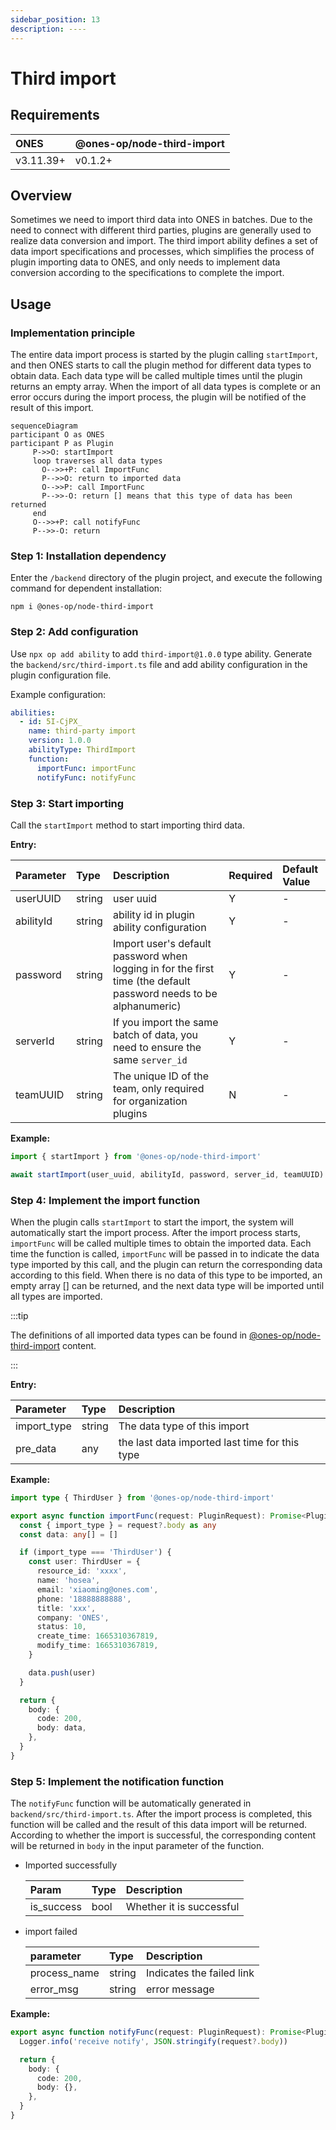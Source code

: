 ```yaml
---
sidebar_position: 13
description: ----
---
```


# Third import

## Requirements

| ONES      | @ones-op/node-third-import |
| :-------- | :------------------------- |
| v3.11.39+ | v0.1.2+                    |

## Overview

Sometimes we need to import third data into ONES in batches. Due to the need to connect with different third parties, plugins are generally used to realize data conversion and import. The third import ability defines a set of data import specifications and processes, which simplifies the process of plugin importing data to ONES, and only needs to implement data conversion according to the specifications to complete the import.

## Usage

### Implementation principle

The entire data import process is started by the plugin calling `startImport`, and then ONES starts to call the plugin method for different data types to obtain data. Each data type will be called multiple times until the plugin returns an empty array. When the import of all data types is complete or an error occurs during the import process, the plugin will be notified of the result of this import.

```mermaid
sequenceDiagram
participant O as ONES
participant P as Plugin
     P->>O: startImport
     loop traverses all data types
       O-->>+P: call ImportFunc
       P-->>O: return to imported data
       O-->>P: call ImportFunc
       P-->>-O: return [] means that this type of data has been returned
     end
     O-->>+P: call notifyFunc
     P-->>-O: return
```

### Step 1: Installation dependency

Enter the `/backend` directory of the plugin project, and execute the following command for dependent installation:

```shell
npm i @ones-op/node-third-import
```

### Step 2: Add configuration

Use `npx op add ability` to add `third-import@1.0.0` type ability. Generate the `backend/src/third-import.ts` file and add ability configuration in the plugin configuration file.

Example configuration:

```yaml title="config/plugin.yaml"
abilities:
  - id: 5I-CjPX_
    name: third-party import
    version: 1.0.0
    abilityType: ThirdImport
    function:
      importFunc: importFunc
      notifyFunc: notifyFunc
```

### Step 3: Start importing

Call the `startImport` method to start importing third data.

**Entry:**

| **Parameter** | **Type** | **Description**                                                                                                   | **Required** | **Default Value** |
| :------------ | :------- | :---------------------------------------------------------------------------------------------------------------- | :----------- | :---------------- |
| userUUID      | string   | user uuid                                                                                                         | Y            | -                 |
| abilityId     | string   | ability id in plugin ability configuration                                                                        | Y            | -                 |
| password      | string   | Import user's default password when logging in for the first time (the default password needs to be alphanumeric) | Y            | -                 |
| serverId      | string   | If you import the same batch of data, you need to ensure the same `server_id`                                     | Y            | -                 |
| teamUUID      | string   | The unique ID of the team, only required for organization plugins                                                 | N            | -                 |

**Example:**

```typescript
import { startImport } from '@ones-op/node-third-import'

await startImport(user_uuid, abilityId, password, server_id, teamUUID)
```

### Step 4: Implement the import function

When the plugin calls `startImport` to start the import, the system will automatically start the import process. After the import process starts, `importFunc` will be called multiple times to obtain the imported data. Each time the function is called, `importFunc` will be passed in to indicate the data type imported by this call, and the plugin can return the corresponding data according to this field. When there is no data of this type to be imported, an empty array [] can be returned, and the next data type will be imported until all types are imported.

:::tip

The definitions of all imported data types can be found in [@ones-op/node-third-import](../../../reference/packages/node-third-import/node-third-import.md) content.

:::

**Entry:**

| **Parameter** | **Type** | **Description**                                |
| :------------ | :------- | :--------------------------------------------- |
| import_type   | string   | The data type of this import                   |
| pre_data      | any      | the last data imported last time for this type |

**Example:**

```typescript
import type { ThirdUser } from '@ones-op/node-third-import'

export async function importFunc(request: PluginRequest): Promise<PluginResponse> {
  const { import_type } = request?.body as any
  const data: any[] = []

  if (import_type === 'ThirdUser') {
    const user: ThirdUser = {
      resource_id: 'xxxx',
      name: 'hosea',
      email: 'xiaoming@ones.com',
      phone: '18888888888',
      title: 'xxx',
      company: 'ONES',
      status: 10,
      create_time: 1665310367819,
      modify_time: 1665310367819,
    }

    data.push(user)
  }

  return {
    body: {
      code: 200,
      body: data,
    },
  }
}
```

### Step 5: Implement the notification function

The `notifyFunc` function will be automatically generated in `backend/src/third-import.ts`. After the import process is completed, this function will be called and the result of this data import will be returned. According to whether the import is successful, the corresponding content will be returned in `body` in the input parameter of the function.

- Imported successfully

  | Param      | Type | Description              |
  | :--------- | :--- | :----------------------- |
  | is_success | bool | Whether it is successful |

- import failed

  | parameter    | Type   | Description               |
  | :----------- | :----- | :------------------------ |
  | process_name | string | Indicates the failed link |
  | error_msg    | string | error message             |

**Example:**

```typescript
export async function notifyFunc(request: PluginRequest): Promise<PluginResponse> {
  Logger.info('receive notify', JSON.stringify(request?.body))

  return {
    body: {
      code: 200,
      body: {},
    },
  }
}
```

